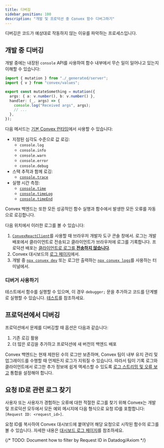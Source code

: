 ```yaml
---
title: 디버깅
sidebar_position: 100
description: "개발 및 프로덕션 중 Convex 함수 디버그하기"
---
```


디버깅은 코드가 예상대로 작동하지 않는 이유를 파악하는 프로세스입니다.

## 개발 중 디버깅

개발 중에는 내장된 `console` API를 사용하여 함수 내부에서 무슨 일이 일어나고 있는지 이해할 수 있습니다:

```ts title="convex/myFunctions.ts"
import { mutation } from "./_generated/server";
import { v } from "convex/values";

export const mutateSomething = mutation({
  args: { a: v.number(), b: v.number() },
  handler: (_, args) => {
    console.log("Received args", args);
    // ...
  },
});
```

다음 메서드는 [기본 Convex 런타임](/functions/runtimes.mdx#default-convex-runtime)에서 사용할 수 있습니다:

- 지정된 심각도 수준으로 값 로깅:
  - `console.log`
  - `console.info`
  - `console.warn`
  - `console.error`
  - `console.debug`
- 스택 추적과 함께 로깅:
  - [`console.trace`](https://developer.mozilla.org/en-US/docs/Web/API/console/trace_static)
- 실행 시간 측정:
  - [`console.time`](https://developer.mozilla.org/en-US/docs/Web/API/console/time_static)
  - [`console.timeLog`](https://developer.mozilla.org/en-US/docs/Web/API/console/timelog_static)
  - [`console.timeEnd`](https://developer.mozilla.org/en-US/docs/Web/API/console/timeend_static)

Convex 백엔드는 또한 모든 성공적인 함수 실행과 함수에서 발생한 모든 오류를 자동으로 로깅합니다.

다음 위치에서 이러한 로그를 볼 수 있습니다:

1. [`ConvexReactClient`](/client/react.mdx)를 사용할 때 브라우저 개발자 도구 콘솔 창에서. 로그는 개발 배포에서 클라이언트로 전송되고 클라이언트가 브라우저에 로그를 기록합니다. 프로덕션 배포는 [클라이언트로 로그를 **전송하지 않습니다**](/functions/error-handling/error-handling.mdx#differences-in-error-reporting-between-dev-and-prod).
2. Convex 대시보드의 [로그 페이지](/dashboard/deployments/logs.md)에서.
3. 개발 중 [`npx convex dev`](/cli.md#tail-deployment-logs) 또는 로그만 출력하는 [`npx convex logs`](/cli.md#tail-deployment-logs)를 사용하는 터미널에서.

### 디버거 사용하기

테스트에서 함수를 실행할 수 있으며, 이 경우 `debugger;` 문을 추가하고 코드를 단계별로 실행할 수 있습니다. [테스트](/testing/convex-test.mdx#debugging-tests)를 참조하세요.

## 프로덕션에서 디버깅

프로덕션에서 문제를 디버깅할 때 옵션은 다음과 같습니다:

1. 기존 로깅 활용
2. 더 많은 로깅을 추가하고 프로덕션에 새 버전의 백엔드 배포

Convex 백엔드는 현재 제한된 수의 로그만 보존하며, Convex 팀이 내부 유지 관리 및 업그레이드를 수행할 때 언제든지 로그가 지워질 수 있습니다. 따라서 팀이 기록 로그와 클라이언트에서 로그한 추가 정보에 쉽게 액세스할 수 있도록 [로그 스트리밍 및 오류 보고](/production/integrations/integrations.mdx) 통합을 설정해야 합니다.

## 요청 ID로 관련 로그 찾기

사용자 또는 사용자가 경험하는 오류에 대한 적절한 로그를 찾기 위해 Convex는 개발 및 프로덕션 모두에서 모든 예외 메시지에 다음 형식으로 요청 ID를 포함합니다: `[Request ID: <request_id>]`.

요청 ID를 복사하여 Convex 대시보드에 붙여넣어 해당 요청으로 시작된 함수의 로그를 볼 수 있습니다. 자세한 내용은 [대시보드 로그 페이지](/dashboard/deployments/logs.md#filter-logs)를 참조하세요.

{/* TODO: Document how to filter by Request ID in Datadog/Axiom */}
